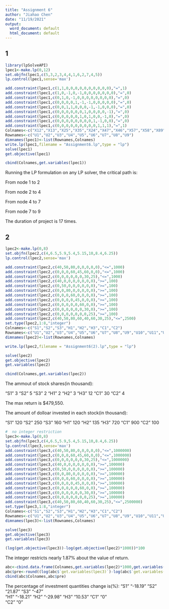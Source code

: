 ---
title: "Assignment 6"
author: "Jiahao Chen"
date: "11/19/2021"
output:
  word_document: default
  html_document: default
---


## 1
```{r}
library(lpSolveAPI)
lpec1<-make.lp(0,12)
set.objfn(lpec1,c(5,3,2,3,4,4,1,6,2,7,4,5))
lp.control(lpec1,sense='max')
```

```{r}
add.constraint(lpec1,c(1,1,0,0,0,0,0,0,0,0,0,0),"=",1)
add.constraint(lpec1,c(1,0,-1,0,-1,0,0,0,0,0,0,0),"=",0)
add.constraint(lpec1,c(0,1,0,-1,0,0,0,0,0,0,0,0),"=",0)
add.constraint(lpec1,c(0,0,0,0,1,-1,-1,0,0,0,0,0),"=",0)
add.constraint(lpec1,c(0,0,1,1,0,0,0,-1,-1,0,0,0),"=",0)
add.constraint(lpec1,c(0,0,0,0,0,0,1,0,0,0,0,-1),"=",0)
add.constraint(lpec1,c(0,0,0,0,0,1,0,1,0,0,-1,0),"=",0)
add.constraint(lpec1,c(0,0,0,0,0,0,0,0,1,-1,0,0),"=",0)
add.constraint(lpec1,c(0,0,0,0,0,0,0,0,0,1,1,1),"=",1)
Colnames<-c("X12","X13","X25","X35","X24","X47","X46","X57","X58","X89","X79","X69")
Rownames<-c("U1","U2","U3","U4","U5","U6","U7","U8","U9")
dimnames(lpec1)<-list(Rownames,Colnames)
write.lp(lpec1,filename = "Assignment6.lp",type = "lp")
solve(lpec1)
get.objective(lpec1)
```


```{r}
cbind(Colnames,get.variables(lpec1))
```

Running the LP formulation on any LP solver, the critical path is:

From node 1 to 2

From node 2 to 4

From node 4 to 7

From node 7 to 9

The duration of project is 17 times.




## 2 

```{r}
lpec2<-make.lp(0,8)
set.objfn(lpec2,c(4,6.5,5.9,5.4,5.15,10,8.4,6.25))
lp.control(lpec2,sense='max')
```

```{r}
add.constraint(lpec2,c(40,50,80,0,0,0,0,0),"<=",1000)
add.constraint(lpec2,c(0,0,0,60,45,60,0,0),"<=",1000)
add.constraint(lpec2,c(0,0,0,0,0,0,30,25),"<=",1000)
add.constraint(lpec2,c(40,0,0,0,0,0,0,0),">=",100)
add.constraint(lpec2,c(0,50,0,0,0,0,0,0),">=",100)
add.constraint(lpec2,c(0,0,80,0,0,0,0,0),">=",100)
add.constraint(lpec2,c(0,0,0,60,0,0,0,0),">=",100)
add.constraint(lpec2,c(0,0,0,0,45,0,0,0),">=",100)
add.constraint(lpec2,c(0,0,0,0,0,60,0,0),">=",100)
add.constraint(lpec2,c(0,0,0,0,0,0,30,0),">=",100)
add.constraint(lpec2,c(0,0,0,0,0,0,0,25),">=",100)
add.constraint(lpec2,c(40,50,80,60,40,60,30,25),"<=",2500)
set.type(lpec2,1:8,"integer")
Colnames<-c("S1","S2","S3","H1","H2","H3","C1","C2")
Rownames<-c("U1","U2","U3","U4","U5","U6","U7","U8","U9","U10","U11","U12")
dimnames(lpec2)<-list(Rownames,Colnames)
```


```{r}
write.lp(lpec2,filename = "Assignment6(2).lp",type = "lp")
```





```{r}
solve(lpec2)
get.objective(lpec2)
get.variables(lpec2)
```
```{r}
cbind(Colnames,get.variables(lpec2))
```
The ammout of stock shares(in thousand):

 "S1"     3 
 "S2"     5
 "S3"     2 
 "H1"     2 
 "H2"     3
 "H3"     12
 "C1"     30
 "C2"     4
 
The max return is $479,550.

The amount of dolloar invested in each stock(in thousand):

 "S1"     120
 "S2"     250
 "S3"     160 
 "H1"     120 
 "H2"     135
 "H3"     720
 "C1"     900
 "C2"     100
 
 
 
 
```{r}
#  no integer restriction
lpec3<-make.lp(0,8)
set.objfn(lpec3,c(4,6.5,5.9,5.4,5.15,10,8.4,6.25))
lp.control(lpec3,sense='max')
add.constraint(lpec3,c(40,50,80,0,0,0,0,0),"<=",1000000)
add.constraint(lpec3,c(0,0,0,60,45,60,0,0),"<=",1000000)
add.constraint(lpec3,c(0,0,0,0,0,0,30,25),"<=",1000000)
add.constraint(lpec3,c(40,0,0,0,0,0,0,0),">=",100000)
add.constraint(lpec3,c(0,50,0,0,0,0,0,0),">=",100000)
add.constraint(lpec3,c(0,0,80,0,0,0,0,0),">=",100000)
add.constraint(lpec3,c(0,0,0,60,0,0,0,0),">=",100000)
add.constraint(lpec3,c(0,0,0,0,45,0,0,0),">=",100000)
add.constraint(lpec3,c(0,0,0,0,0,60,0,0),">=",100000)
add.constraint(lpec3,c(0,0,0,0,0,0,30,0),">=",100000)
add.constraint(lpec3,c(0,0,0,0,0,0,0,25),">=",100000)
add.constraint(lpec3,c(40,50,80,60,40,60,30,25),"<=",2500000)
set.type(lpec3,1:8,"integer")
Colnames<-c("S1","S2","S3","H1","H2","H3","C1","C2")
Rownames<-c("U1","U2","U3","U4","U5","U6","U7","U8","U9","U10","U11","U12")
dimnames(lpec3)<-list(Rownames,Colnames)
```
 
```{r}
solve(lpec3)
get.objective(lpec3)
get.variables(lpec3)
```
 
```{r}
(log(get.objective(lpec3))-log(get.objective(lpec2)*1000))*100
```
The integer restricts nearly 1.87% about the value of return.


```{r}
abc<-cbind.data.frame(Colnames,get.variables(lpec2)*1000,get.variables(lpec3))
abc$pre<-round((log(abc$`get.variables(lpec3)`)-log(abc$`get.variables(lpec2) * 1000`))*100,2)
cbind(abc$Colnames,abc$pre)
```
The percentage of investment quantities change is(%):
 "S1" "-18.19"
 "S2" "21.87" 
 "S3" "-47"   
 "H1" "-18.21"
 "H2" "-29.98"
 "H3" "10.53" 
 "C1" "0"     
 "C2" "0"     
